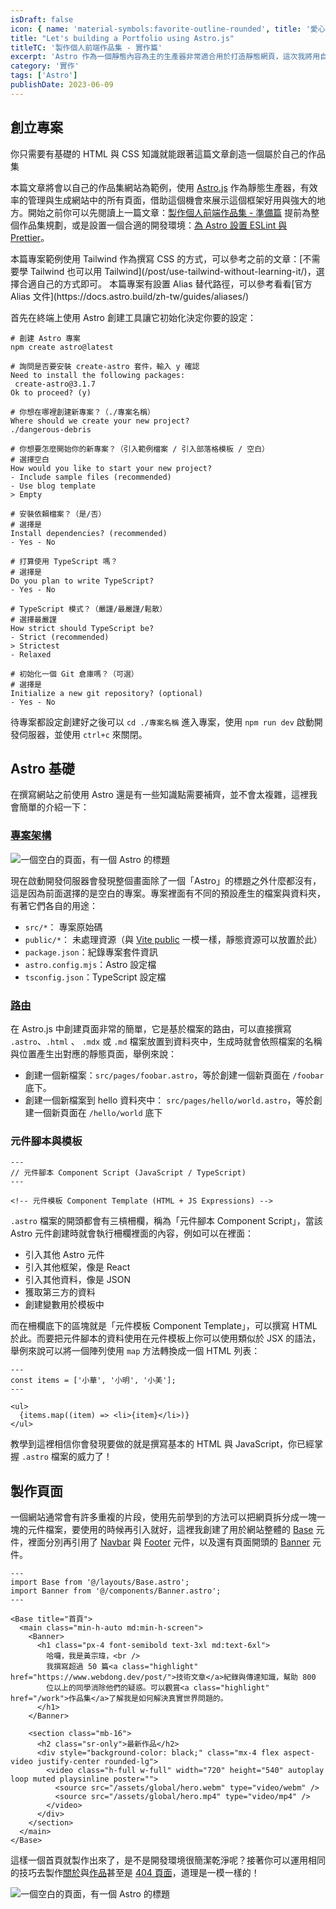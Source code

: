 ```yaml
---
isDraft: false
icon: { name: 'material-symbols:favorite-outline-rounded', title: '愛心符號' }
title: "Let's building a Portfolio using Astro.js"
titleTC: '製作個人前端作品集 - 實作篇'
excerpt: 'Astro 作為一個靜態內容為主的生產器非常適合用於打造靜態網頁，這次我將用自己的作品集為案例教你打造一個實際的靜態網站。'
category: '實作'
tags: ['Astro']
publishDate: 2023-06-09
---
```


## 創立專案

<Info type="success">你只需要有基礎的 HTML 與 CSS 知識就能跟著這篇文章創造一個屬於自己的作品集</Info>

本篇文章將會以自己的作品集網站為範例，使用 [Astro.js](/post/why-you-should-try-astro/) 作為靜態生產器，有效率的管理與生成網站中的所有頁面，借助這個機會來展示這個框架好用與強大的地方。開始之前你可以先閱讀上一篇文章：[製作個人前端作品集 - 準備篇](/post/lets-build-a-portfolio/) 提前為整個作品集規劃，或是設置一個合適的開發環境：[為 Astro 設置 ESLint 與 Prettier](/post/setting-up-eslint-and-prettier-in-astro/)。

<Info type="warning">
  本篇專案範例使用 Tailwind 作為撰寫 CSS 的方式，可以參考之前的文章：[不需要學 Tailwind 也可以用
  Tailwind](/post/use-tailwind-without-learning-it/)，選擇合適自己的方式即可。
</Info>

<Info type="warning">
  本篇專案有設置 Alias 替代路徑，可以參考看看[官方 Alias 文件](https://docs.astro.build/zh-tw/guides/aliases/)
</Info>

首先在終端上使用 Astro 創建工具讓它初始化決定你要的設定：

```shell
# 創建 Astro 專案
npm create astro@latest

# 詢問是否要安裝 create-astro 套件，輸入 y 確認
Need to install the following packages:
 create-astro@3.1.7
Ok to proceed? (y)

# 你想在哪裡創建新專案？（./專案名稱）
Where should we create your new project?
./dangerous-debris

# 你想要怎麼開始你的新專案？（引入範例檔案 / 引入部落格模板 / 空白）
# 選擇空白
How would you like to start your new project?
- Include sample files (recommended)
- Use blog template
> Empty

# 安裝依賴檔案？（是/否）
# 選擇是
Install dependencies? (recommended)
- Yes - No

# 打算使用 TypeScript 嗎？
# 選擇是
Do you plan to write TypeScript?
- Yes - No

# TypeScript 模式？（嚴謹/最嚴謹/鬆散）
# 選擇最嚴謹
How strict should TypeScript be?
- Strict (recommended)
> Strictest
- Relaxed

# 初始化一個 Git 倉庫嗎？（可選）
# 選擇是
Initialize a new git repository? (optional)
- Yes - No
```

待專案都設定創建好之後可以 `cd ./專案名稱` 進入專案，使用 `npm run dev` 啟動開發伺服器，並使用 `ctrl+c` 來關閉。

## Astro 基礎

在撰寫網站之前使用 Astro 還是有一些知識點需要補齊，並不會太複雜，這裡我會簡單的介紹一下：

### [專案架構](https://docs.astro.build/zh-tw/core-concepts/project-structure/)

![一個空白的頁面，有一個 Astro 的標題](./blank-setting.webp)

現在啟動開發伺服器會發現整個畫面除了一個「Astro」的標題之外什麼都沒有，這是因為前面選擇的是空白的專案。專案裡面有不同的預設產生的檔案與資料夾，有著它們各自的用途：

- `src/*`： 專案原始碼
- `public/*`： 未處理資源（與 [Vite public](https://cn.vitejs.dev/guide/assets.html#the-public-directory) 一模一樣，靜態資源可以放置於此）
- `package.json`：紀錄專案套件資訊
- `astro.config.mjs`：Astro 設定檔
- `tsconfig.json`：TypeScript 設定檔

### [路由](https://docs.astro.build/zh-tw/core-concepts/astro-pages/)

在 Astro.js 中創建頁面非常的簡單，它是基於檔案的路由，可以直接撰寫 `.astro`、`.html` 、 `.mdx` 或 `.md` 檔案放置到資料夾中，生成時就會依照檔案的名稱與位置產生出對應的靜態頁面，舉例來說：

- 創建一個新檔案：`src/pages/foobar.astro`，等於創建一個新頁面在 `/foobar` 底下。
- 創建一個新檔案到 hello 資料夾中： `src/pages/hello/world.astro`，等於創建一個新頁面在 `/hello/world` 底下

### 元件腳本與模板

```astro
---
// 元件腳本 Component Script (JavaScript / TypeScript)
---

<!-- 元件模板 Component Template (HTML + JS Expressions) -->
```

`.astro` 檔案的開頭都會有三槓柵欄，稱為「元件腳本 Component Script」，當該 Astro 元件創建時就會執行柵欄裡面的內容，例如可以在裡面：

- 引入其他 Astro 元件
- 引入其他框架，像是 React
- 引入其他資料，像是 JSON
- 獲取第三方的資料
- 創建變數用於模板中

而在柵欄底下的區塊就是「元件模板 Component Template」，可以撰寫 HTML 於此。而要把元件腳本的資料使用在元件模板上你可以使用類似於 JSX 的語法，舉例來說可以將一個陣列使用 `map` 方法轉換成一個 HTML 列表：

```astro
---
const items = ['小華', '小明', '小美'];
---

<ul>
  {items.map((item) => <li>{item}</li>)}
</ul>
```

教學到這裡相信你會發現要做的就是撰寫基本的 HTML 與 JavaScript，你已經掌握 `.astro` 檔案的威力了！

## 製作頁面

一個網站通常會有許多重複的片段，使用先前學到的方法可以把網頁拆分成一塊一塊的元件檔案，要使用的時候再引入就好，這裡我創建了用於網站整體的 [Base](https://github.com/riceball-tw/wei-wei-web/commit/bdcfe6d81c6b9394ec36e92097b9990bb55ab325) 元件，裡面分別再引用了 [Navbar](https://github.com/riceball-tw/wei-wei-web/commit/b82f540940a1d284537e25f6df94b4a3cb59549d) 與 [Footer](https://github.com/riceball-tw/wei-wei-web/commit/09abfc94f689bae1b1af1eb31b4c4f39a7ee4766) 元件，以及還有頁面開頭的 [Banner](https://github.com/riceball-tw/wei-wei-web/commit/932f7f9f50acdea6f727e9ce81f0b14846d1b262) 元件。

```astro
---
import Base from '@/layouts/Base.astro';
import Banner from '@/components/Banner.astro';
---

<Base title="首頁">
  <main class="min-h-auto md:min-h-screen">
    <Banner>
      <h1 class="px-4 font-semibold text-3xl md:text-6xl">
        哈囉，我是黃宗瑋，<br />
        我撰寫超過 50 篇<a class="highlight" href="https://www.webdong.dev/post/">技術文章</a>紀錄與傳達知識，幫助 800
        位以上的同學消除他們的疑惑。可以觀賞<a class="highlight" href="/work">作品集</a>了解我是如何解決真實世界問題的。
      </h1>
    </Banner>

    <section class="mb-16">
      <h2 class="sr-only">最新作品</h2>
      <div style="background-color: black;" class="mx-4 flex aspect-video justify-center rounded-lg">
        <video class="h-full w-full" width="720" height="540" autoplay loop muted playsinline poster="">
          <source src="/assets/global/hero.webm" type="video/webm" />
          <source src="/assets/global/hero.mp4" type="video/mp4" />
        </video>
      </div>
    </section>
  </main>
</Base>
```

這樣一個首頁就製作出來了，是不是開發環境很簡潔乾淨呢？接著你可以運用相同的技巧去製作[關於](https://github.com/riceball-tw/wei-wei-web/commit/f82c2c6ee438f76f7844400cbbc0c0c6fba2118a)與[作品](https://github.com/riceball-tw/wei-wei-web/commit/3731d120194367106edf0e255e903a1041e2b81a)甚至是 [404 頁面](https://github.com/riceball-tw/wei-wei-web/commit/cae2d37c9657c0debc34cfb8eefb680bed57e0fe)，道理是一模一樣的！

![一個空白的頁面，有一個 Astro 的標題](./home.webp)
